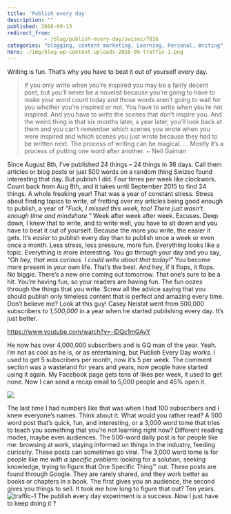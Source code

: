 ```yaml
---
title: 'Publish every day'
description: ""
published: 2016-09-13
redirect_from: 
            - /blog/publish-every-day/swizec/7016
categories: "blogging, content marketing, Learning, Personal, Writing"
hero: ./img/blog-wp-content-uploads-2016-09-traffic-1.png
---
```

Writing is fun. That’s why you have to beat it out of yourself every day.

> If you only write when you’re inspired you may be a fairly decent poet, but you’ll never be a novelist because you’re going to have to make your word count today and those words aren’t going to wait for you whether you’re inspired or not. You have to write when you’re not inspired. And you have to write the scenes that don’t inspire you. And the weird thing is that six months later, a year later, you’ll look back at them and you can’t remember which scenes you wrote when you were inspired and which scenes you just wrote because they had to be written next. The process of writing can be magical. … Mostly it’s a process of putting one word after another. ~ Neil Gaiman

Since August 8th, I’ve published 24 things – 24 things in 36 days. Call them articles or blog posts or just 500 words on a random thing Swizec found interesting that day. But publish I did. Four times per week like clockwork. Count back from Aug 8th, and it takes until September 2015 to find 24 things. A whole freaking year! That was a year of constant stress. Stress about finding topics to write, of fretting over my articles being good enough to publish, a year of _&quot;Fuck, I missed this week, too! There just wasn’t enough time and mindshare.”_ Week after week after week. Excuses. Deep down, I knew that to write, and to write well, you have to sit down and you have to beat it out of yourself. Because the more you write, the easier it gets. It’s _easier_ to publish every day than to publish once a week or even once a month. Less stress, less pressure, more fun. Everything looks like a topic. Everything is more interesting. You go through your day and you say, _“Oh hey, that was curious. I could write about that today!”_ You become more present in your own life. That’s the best. And hey, if it flops, it flops. No biggie. There’s a new one coming out tomorrow. That one’s sure to be a hit. You’re having fun, so your readers are having fun. The fun oozes through the things that you write. Screw all the advice saying that you should publish only timeless content that is perfect and amazing every time. Don’t believe me? Look at this guy! Casey Neistat went from 500,000 subscribers to _1,500,000_ in a year when he started publishing every day. It’s just better.

https://www.youtube.com/watch?v=-lDQc1mGAvY

He now has over 4,000,000 subscribers and is GQ man of the year. Yeah. I’m not as cool as he is, or as entertaining, but Publish Every Day _works_. I used to get 5 subscribers per month, now it’s 5 per week. The comment section was a wasteland for years and years, now people have started using it again. My Facebook page gets tens of likes per week, it used to get none. Now I can send a recap email to 5,000 people and 45% open it.

![](./img/i-mS25.gif)

The last time I had numbers like that was when I had 100 subscribers and I knew everyone’s names. Think about it. What would you rather read? A 500 word post that’s quick, fun, and interesting, or a 3,000 word tome that tries to teach you something that you’re not learning right now? Different reading modes, maybe even audiences. The 500-word daily post is for people like me: browsing at work, staying informed on things in the industry, feeding curiosity. These posts can sometimes go viral. The 3,000 word tome is for people like me _with a specific problem_: looking for a solution, seeking knowledge, trying to figure that One Specific Thing™ out. These posts are found through Google. They are rarely shared, and they work better as books or chapters in a book. The first gives you an audience, the second gives you things to sell. It took me how long to figure that out? Ten years. ![traffic-1](./img/blog-wp-content-uploads-2016-09-traffic-1.png) The publish every day experiment is a success. Now I just have to keep doing it ?